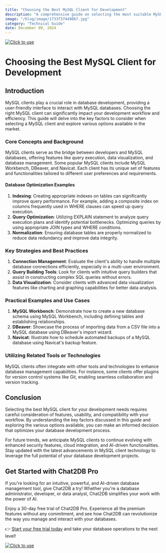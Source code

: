 ```yaml
---
title: "Choosing the Best MySQL Client for Development"
description: "A comprehensive guide on selecting the most suitable MySQL client for your development needs, exploring various options and their features."
image: "/blog/image/1733737449067.jpg"
category: "Technical Guide"
date: December 09, 2024
---
```

[![Click to use](/image/blog/bg/chat2db1.png)](https://app.chat2db.ai/)
# Choosing the Best MySQL Client for Development


<Authors date="December 09, 2024">
  <Author name="Jing" link="https://chat2db.ai" />
</Authors>

## Introduction
MySQL clients play a crucial role in database development, providing a user-friendly interface to interact with MySQL databases. Choosing the right MySQL client can significantly impact your development workflow and efficiency. This guide will delve into the key factors to consider when selecting a MySQL client and explore various options available in the market.

### Core Concepts and Background
MySQL clients serve as the bridge between developers and MySQL databases, offering features like query execution, data visualization, and database management. Some popular MySQL clients include MySQL Workbench, DBeaver, and Navicat. Each client has its unique set of features and functionalities tailored to different user preferences and requirements.

#### Database Optimization Examples
1. **Indexing**: Creating appropriate indexes on tables can significantly improve query performance. For example, adding a composite index on columns frequently used in WHERE clauses can speed up query execution.
2. **Query Optimization**: Utilizing EXPLAIN statement to analyze query execution plans and identify potential bottlenecks. Optimizing queries by using appropriate JOIN types and WHERE conditions.
3. **Normalization**: Ensuring database tables are properly normalized to reduce data redundancy and improve data integrity.

### Key Strategies and Best Practices
1. **Connection Management**: Evaluate the client's ability to handle multiple database connections efficiently, especially in a multi-user environment.
2. **Query Building Tools**: Look for clients with intuitive query builders that assist in constructing complex SQL queries without errors.
3. **Data Visualization**: Consider clients with advanced data visualization features like charting and graphing capabilities for better data analysis.

### Practical Examples and Use Cases
1. **MySQL Workbench**: Demonstrate how to create a new database schema using MySQL Workbench, including defining tables and establishing relationships.
2. **DBeaver**: Showcase the process of importing data from a CSV file into a MySQL database using DBeaver's import wizard.
3. **Navicat**: Illustrate how to schedule automated backups of a MySQL database using Navicat's backup feature.

### Utilizing Related Tools or Technologies
MySQL clients often integrate with other tools and technologies to enhance database management capabilities. For instance, some clients offer plugins for version control systems like Git, enabling seamless collaboration and version tracking.

## Conclusion
Selecting the best MySQL client for your development needs requires careful consideration of features, usability, and compatibility with your workflow. By understanding the key factors discussed in this guide and exploring the various options available, you can make an informed decision that optimizes your database development process.

For future trends, we anticipate MySQL clients to continue evolving with enhanced security features, cloud integration, and AI-driven functionalities. Stay updated with the latest advancements in MySQL client technology to leverage the full potential of your database development projects.

## Get Started with Chat2DB Pro

If you're looking for an intuitive, powerful, and AI-driven database management tool, give Chat2DB a try! Whether you're a database administrator, developer, or data analyst, Chat2DB simplifies your work with the power of AI.

Enjoy a 30-day free trial of Chat2DB Pro. Experience all the premium features without any commitment, and see how Chat2DB can revolutionize the way you manage and interact with your databases.

👉 [Start your free trial today](https://app.chat2db.ai/) and take your database operations to the next level!

[![Click to use](/image/blog/bg/chat2db.jpg)](https://app.chat2db.ai/)